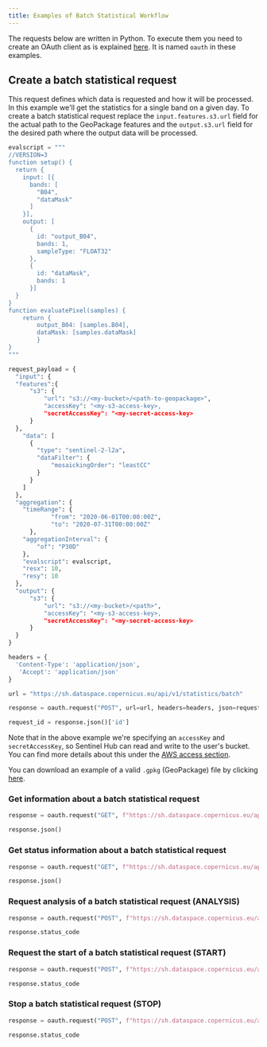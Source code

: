 ```yaml
---
title: Examples of Batch Statistical Workflow
---
```


The requests below are written in Python. To execute them you need to
create an OAuth client as is explained
[here](/APIs/SentinelHub/Overview/Authentication.qmd#python). It is
named `oauth` in these examples.

## Create a batch statistical request

This request defines which data is requested and how it will be
processed. In this example we\'ll get the statistics for a single band
on a given day. To create a batch statistical request replace the
`input.features.s3.url` field for the actual path to the GeoPackage
features and the `output.s3.url` field for the desired path where the
output data will be processed.

``` python
evalscript = """
//VERSION=3
function setup() {
  return {
    input: [{
      bands: [
        "B04",
        "dataMask"
      ]
    }],
    output: [
      {
        id: "output_B04",
        bands: 1,
        sampleType: "FLOAT32"
      },
      {
        id: "dataMask",
        bands: 1
      }]
  }
}
function evaluatePixel(samples) {
    return {
        output_B04: [samples.B04],
        dataMask: [samples.dataMask]
        }
}
"""

request_payload = {
  "input": {
  "features":{
      "s3": {
          "url": "s3://<my-bucket>/<path-to-geopackage>",
          "accessKey": "<my-s3-access-key>,
          "secretAccessKey": "<my-secret-access-key>
      }
  },
    "data": [
      {
        "type": "sentinel-2-l2a",
        "dataFilter": {
            "mosaickingOrder": "leastCC"
        }
      }
    ]
  },
  "aggregation": {
    "timeRange": {
            "from": "2020-06-01T00:00:00Z",
            "to": "2020-07-31T00:00:00Z"
      },
    "aggregationInterval": {
        "of": "P30D"
    },
    "evalscript": evalscript,
    "resx": 10,
    "resy": 10
  },
  "output": {
      "s3": {
          "url": "s3://<my-bucket>/<path>",
          "accessKey": "<my-s3-access-key>,
          "secretAccessKey": "<my-secret-access-key>
      }
  }
}

headers = {
  'Content-Type': 'application/json',
   'Accept': 'application/json'
}

url = "https://sh.dataspace.copernicus.eu/api/v1/statistics/batch"

response = oauth.request("POST", url=url, headers=headers, json=request_payload)

request_id = response.json()['id']
```

Note that in the above example we\'re specifying an `accessKey` and
`secretAccessKey`, so Sentinel Hub can read and write to the user\'s
bucket. You can find more details about this under the [AWS access
section](/APIs/SentinelHub/BatchStatistical.qmd#access-your-bucket-using-accesskey-and-secretaccesskey).

You can download an example of a valid `.gpkg` (GeoPackage) file by
clicking
[here](/APIs/SentinelHub/BatchStatistical/resources/gpkg/geopackage-example.gpkg).

### Get information about a batch statistical request

``` python
response = oauth.request("GET", f"https://sh.dataspace.copernicus.eu/api/v1/statistics/batch/{request_id}")

response.json()
```

### Get status information about a batch statistical request

``` python
response = oauth.request("GET", f"https://sh.dataspace.copernicus.eu/api/v1/statistics/batch/{request_id}/status")

response.json()
```

### Request analysis of a batch statistical request (ANALYSIS)

``` python
response = oauth.request("POST", f"https://sh.dataspace.copernicus.eu/api/v1/statistics/batch/{request_id}/analyse")

response.status_code
```

### Request the start of a batch statistical request (START)

``` python
response = oauth.request("POST", f"https://sh.dataspace.copernicus.eu/api/v1/statistics/batch/{request_id}/start")

response.status_code
```

### Stop a batch statistical request (STOP)

``` python
response = oauth.request("POST", f"https://sh.dataspace.copernicus.eu/api/v1/statistics/batch/{request_id}/stop")

response.status_code
```

